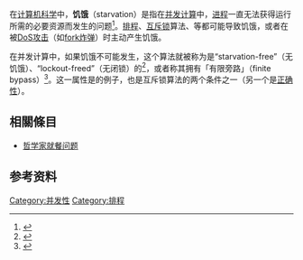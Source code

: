{{noteTA
|G1=IT
}}
{{Expand language|1=en|time=2021-09-30T08:28:10+00:00}}
在[[计算机科学|计算机科学]]中，'''饥饿'''（starvation）是指在[[并发计算|并发计算]]中，[[进程|进程]]一直无法获得运行所需的必要资源而发生的问题<ref>{{cite book |title=Modern Operating Systems |url=https://archive.org/details/modernoperatings00tane |last=Tanenbaum |first=Andrew |authorlink=安德鲁·斯图尔特·塔能鲍姆 |year=2001 |publisher=Prentice Hall |isbn=0-13-092641-8 |pages=[https://archive.org/details/modernoperatings00tane/page/184 184–185] }}</ref>。[[排程|排程]]、[[互斥锁|互斥锁]]算法、{{le|资源泄露|Resource leak}}等都可能导致饥饿，或者在被[[拒绝服务攻击|DoS攻击]]（如[[fork炸弹|fork炸弹]]）时主动产生饥饿。

在并发计算中，如果饥饿不可能发生，这个算法就被称为是“starvation-free”（无饥饿）、“lockout-freed”（无闭锁）的<ref>{{cite book |title=The Art of Multiprocessor Programming |first1=Maurice |last1=Herlihy |first2=Nir |last2=Shavit |publisher=Elsevier |year=2012 |page=24 |isbn=9780123977953}}</ref>，或者称其拥有「有限旁路」（finite bypass）<ref name="raynal">{{cite book |title=Concurrent Programming: Algorithms, Principles, and Foundations |first=Michel |last=Raynal |authorlink=米歇尔·雷纳尔 |publisher=Springer Science & Business Media |year=2012 |isbn=3642320279 |page=10–11}}</ref>。这一属性是{{le|存活 (计算机科学)|Liveness|存活}}的例子，也是互斥锁算法的两个条件之一（另一个是[[正确性_(计算机科学)|正确性]]）。

==相關條目==
*[[哲学家就餐问题|哲学家就餐问题]]

==参考资料==
{{reflist}}

[[Category:并发性|Category:并发性]]
[[Category:排程|Category:排程]]